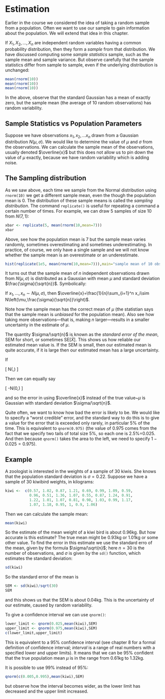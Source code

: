 # Estimation

Earlier in the course we considered the idea of taking a random sample
from a population.  Often we want to use our sample to gain information
about the population. We will extend that idea in this chapter.

If $X_1, X_2, \ldots, X_n$ are independent random variables having a
common probability distribution, then they form a *sample* from that
distribution.  We have discussed computing some *sample statistics*
sample, such as the sample mean and sample variance.  But observe
carefully that the sample statistics differ from sample to sample,
even if the underlying distribution is unchanged:

```{r}
mean(rnorm(10))
mean(rnorm(10))
mean(rnorm(10))
```

In the above, observe that the standard Gaussian has a mean of exactly
zero, but the sample mean (the average of 10 random observations) has
random variability.

## Sample Statistics vs Population Parameters

Suppose we have observations $x_1,x_2,\ldots x_n$ drawn from a
Gaussian distribution $N(\mu,\sigma)$.  We would like to determine the
value of $\mu$ and $\sigma$ from the observations.  We can calculate
the sample mean of the observations, usually denoted $\overline{x}$
but this does not allow us to pin down the value of $\mu$ exactly,
because we have random variability which is adding noise.


## The Sampling distribution

As we saw above, each time we sample from the Normal distribution
using `rnorm(10)` we get a different sample mean, even the though
the population mean is 0.  The distribution of these sample means is
called the *sampling distribution*.  The command `replicate()` is
useful for repeating a command a certain number of times.  For
example, we can draw 5 samples of size 10 from $N(7,1)$:

```{r}
xbar <- replicate(5, mean(rnorm(10,mean=7)))
xbar
```

Above, see how the population mean is 7 but the sample mean varies
randomly, sometimes overestimating and sometimes underestimating.  In
practice, of course, we only have a single sample and we will not know
whether the sample mean is an overestimate or an underestimate.

```{r}
hist(replicate(1e5, mean(rnorm(10,mean=7))),main="sample mean of 10 observations")
```

It turns out that the sample mean of $n$ independent observations
drawn from $N(\mu,\sigma)$ is distributed as a Gaussian with mean
$\mu$ and standard deviation $\frac{\sigma}{\sqrt{n}}$.  Symbolically:

If $x_1,\ldots,x_n\sim N(\mu,\sigma)$, then
$\overline{x}=\frac{1}{n}\sum_{i=1}^n x_i\sim
N\left(\mu,\frac{\sigma}{\sqrt{n}}\right)$.


Note how the sample mean has the correct mean of $\mu$ (the statistian
says that the sample mean is *unbiased* for the population mean).
Also see how taking more observations---that is, making $n$
larger---results in a smaller uncertainty in the estimate of $\mu$.

The quantity $\sigma/\sqrt{n}$ is known as the *standard* *error* *of*
*the* *mean*, SEM for short, or sometimes SE$[\bar{X}]$.  This shows
us how reliable our estimated mean value is.  If the SEM is small,
then our estimated mean is quite accurate, if it is large then our
estimated mean has a large uncertainty.


If

\[
\overline{x}\sim N\left(\mu,\frac{\sigma}{\sqrt{n}}\right)
\]

Then we can equally say

\[
\overline{x}-\mu\sim N\left(0,\frac{\sigma}{\sqrt{n}}\right)
\]

and so the error in using $\overline{x}$ instead of the true
value~$\mu$ is Gaussian with standard deviation $\sigma/\sqrt{n}$.

Quite often, we want to know how bad the error is likely to be.  We
would like to specify a "worst credible" error, and the standard way
to do this is to give a value for the error that is exceeded only
rarely, in particular 5\% of the time.  This is equivalent to
`qnorm(0.975)` (the value of 0.975 comes from the fact that we
specify two tails of total size 5\%, so each one is 2.5\%=0.025.  And
then because `qnorm()` takes the area to the left, we need to
specify $1-0.025=0.975$).





## Example

A zoologist is interested in the weights of a sample of 30 kiwis. 
She knows that the population standard deviation is $\sigma=0.22$.
Suppose we have a sample of 30 kiwibird weights, in kilograms:
  
```{r}
kiwi <-  c(0.57, 1.02, 0.87, 1.21, 0.69, 0.99, 1.09, 0.59,  
           0.96, 0.51, 1.36, 1.07, 0.55, 0.87, 1.24, 0.91, 
           1.22, 1.01, 1.07, 0.81, 0.98, 1.03, 0.99, 1.17, 
           1.07, 1.18, 0.95, 1, 0.9, 1.06)
```

Then we can calculate the sample mean:
  
```{r}
mean(kiwi)
```

So the estimate of the mean weight of a kiwi bird is about 0.96kg.
But how accurate is this estimate?  The true mean might be 0.93kg or
1.01kg or some other value.  To find the error in this estimate we use
the standard erro of the mean, given by the formula $\sigma/\sqrt{n}$;
here $n=30$ is the number of observations, and $\sigma$ is given by
the `sd()` function, which estimates the standard deviation:

```{r}
sd(kiwi)
```

So the standard error of the mean is 

```{r}
SEM <- sd(kiwi)/sqrt(30)
SEM
```

and this shows us that the SEM is about 0.04kg.  This is the
uncertainty of our estimate, caused by random variability.

To give a confidence interval we can use `qnorm()`:

```{r}
lower_limit <- qnorm(0.025,mean(kiwi),SEM)
upper_limit <- qnorm(0.975,mean(kiwi),SEM)
c(lower_limit,upper_limit)
```

This is equivalent to a 95\% confidence interval (see chapter 8 for a
formal definition of confidence interval; *interval* is a range of
real numbers with a specified lower and upper limits).  It means that
we can be 95\% confident that the true population mean $\mu$ is in the
range from 0.61kg to 1.32kg.

It is possible to use 99\% instead of 95\%:


```{r}
qnorm(c(0.005,0.995),mean(kiwi),SEM)
```

but observe how the interval becomes wider, as the lower limit has
decreased and the upper limit increased.
